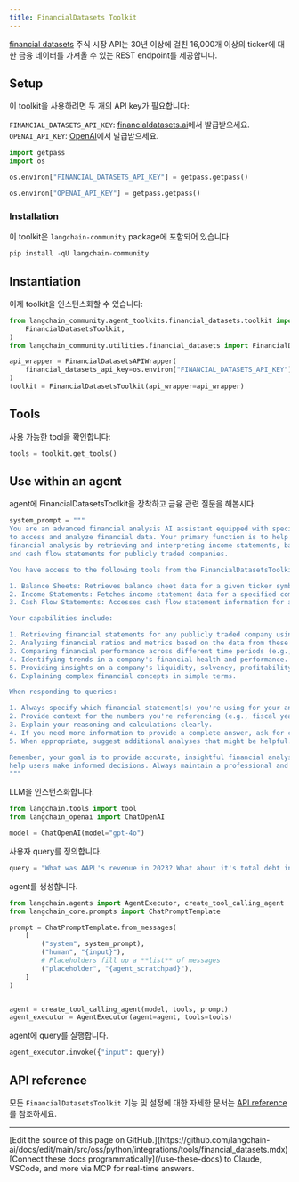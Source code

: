 ```yaml
---
title: FinancialDatasets Toolkit
---
```


[financial datasets](https://financialdatasets.ai/) 주식 시장 API는 30년 이상에 걸친 16,000개 이상의 ticker에 대한 금융 데이터를 가져올 수 있는 REST endpoint를 제공합니다.

## Setup

이 toolkit을 사용하려면 두 개의 API key가 필요합니다:

`FINANCIAL_DATASETS_API_KEY`: [financialdatasets.ai](https://financialdatasets.ai/)에서 발급받으세요.
`OPENAI_API_KEY`: [OpenAI](https://platform.openai.com/)에서 발급받으세요.

```python
import getpass
import os

os.environ["FINANCIAL_DATASETS_API_KEY"] = getpass.getpass()
```

```python
os.environ["OPENAI_API_KEY"] = getpass.getpass()
```

### Installation

이 toolkit은 `langchain-community` package에 포함되어 있습니다.

```python
pip install -qU langchain-community
```

## Instantiation

이제 toolkit을 인스턴스화할 수 있습니다:

```python
from langchain_community.agent_toolkits.financial_datasets.toolkit import (
    FinancialDatasetsToolkit,
)
from langchain_community.utilities.financial_datasets import FinancialDatasetsAPIWrapper

api_wrapper = FinancialDatasetsAPIWrapper(
    financial_datasets_api_key=os.environ["FINANCIAL_DATASETS_API_KEY"]
)
toolkit = FinancialDatasetsToolkit(api_wrapper=api_wrapper)
```

## Tools

사용 가능한 tool을 확인합니다:

```python
tools = toolkit.get_tools()
```

## Use within an agent

agent에 FinancialDatasetsToolkit을 장착하고 금융 관련 질문을 해봅시다.

```python
system_prompt = """
You are an advanced financial analysis AI assistant equipped with specialized tools
to access and analyze financial data. Your primary function is to help users with
financial analysis by retrieving and interpreting income statements, balance sheets,
and cash flow statements for publicly traded companies.

You have access to the following tools from the FinancialDatasetsToolkit:

1. Balance Sheets: Retrieves balance sheet data for a given ticker symbol.
2. Income Statements: Fetches income statement data for a specified company.
3. Cash Flow Statements: Accesses cash flow statement information for a particular ticker.

Your capabilities include:

1. Retrieving financial statements for any publicly traded company using its ticker symbol.
2. Analyzing financial ratios and metrics based on the data from these statements.
3. Comparing financial performance across different time periods (e.g., year-over-year or quarter-over-quarter).
4. Identifying trends in a company's financial health and performance.
5. Providing insights on a company's liquidity, solvency, profitability, and efficiency.
6. Explaining complex financial concepts in simple terms.

When responding to queries:

1. Always specify which financial statement(s) you're using for your analysis.
2. Provide context for the numbers you're referencing (e.g., fiscal year, quarter).
3. Explain your reasoning and calculations clearly.
4. If you need more information to provide a complete answer, ask for clarification.
5. When appropriate, suggest additional analyses that might be helpful.

Remember, your goal is to provide accurate, insightful financial analysis to
help users make informed decisions. Always maintain a professional and objective tone in your responses.
"""
```

LLM을 인스턴스화합니다.

```python
from langchain.tools import tool
from langchain_openai import ChatOpenAI

model = ChatOpenAI(model="gpt-4o")
```

사용자 query를 정의합니다.

```python
query = "What was AAPL's revenue in 2023? What about it's total debt in Q1 2024?"
```

agent를 생성합니다.

```python
from langchain.agents import AgentExecutor, create_tool_calling_agent
from langchain_core.prompts import ChatPromptTemplate

prompt = ChatPromptTemplate.from_messages(
    [
        ("system", system_prompt),
        ("human", "{input}"),
        # Placeholders fill up a **list** of messages
        ("placeholder", "{agent_scratchpad}"),
    ]
)


agent = create_tool_calling_agent(model, tools, prompt)
agent_executor = AgentExecutor(agent=agent, tools=tools)
```

agent에 query를 실행합니다.

```python
agent_executor.invoke({"input": query})
```

## API reference

모든 `FinancialDatasetsToolkit` 기능 및 설정에 대한 자세한 문서는 [API reference](https://python.langchain.com/api_reference/community/agent_toolkits/langchain_community.agent_toolkits.financial_datasets.toolkit.FinancialDatasetsToolkit.html)를 참조하세요.

---

<Callout icon="pen-to-square" iconType="regular">
    [Edit the source of this page on GitHub.](https://github.com/langchain-ai/docs/edit/main/src/oss/python/integrations/tools/financial_datasets.mdx)
</Callout>
<Tip icon="terminal" iconType="regular">
    [Connect these docs programmatically](/use-these-docs) to Claude, VSCode, and more via MCP for    real-time answers.
</Tip>

